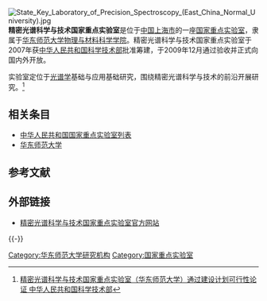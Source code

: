 [[File:State_Key_Laboratory_of_Precision_Spectroscopy_(East_China_Normal_University).jpg|thumb]]
'''精密光谱科学与技术国家重点实验室'''是位于[[中国|中国]][[上海市|上海市]]的一座[[国家重点实验室|国家重点实验室]]，隶属于[[华东师范大学|华东师范大学]][[华东师范大学物理与材料科学学院|物理与材料科学学院]]。精密光谱科学与技术国家重点实验室于2007年获[[中华人民共和国科学技术部|中华人民共和国科学技术部]]批准筹建，于2009年12月通过验收并正式向国内外开放。

实验室定位于[[光谱学|光谱学]]基础与应用基础研究，围绕精密光谱科学与技术的前沿开展研究。<ref>[http://www.most.gov.cn/kjbgz/200710/t20071011_55891.htm 精密光谱科学与技术国家重点实验室（华东师范大学）通过建设计划可行性论证 中华人民共和国科学技术部]</ref>

== 相关条目 ==
* [[中华人民共和国国家重点实验室列表|中华人民共和国国家重点实验室列表]]
* [[华东师范大学|华东师范大学]]

== 参考文献 ==
{{Reflist}}

== 外部链接 ==
* [http://www.lps.ecnu.edu.cn/ 精密光谱科学与技术国家重点实验室官方网站]{{Wayback|url=http://www.lps.ecnu.edu.cn/index.asp |date=20150530180457 }}

{{-}}
{{华东师范大学}}
[[Category:华东师范大学研究机构|Category:华东师范大学研究机构]]
[[Category:国家重点实验室|Category:国家重点实验室]]